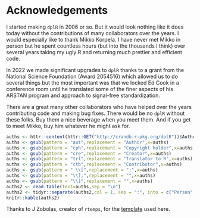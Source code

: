 # Acknowledgements
I started making `dplR` in 2006 or so. But it would look nothing like it does today without the contributions of many collaborators over the years. I would especially like to thank Mikko Korpela. I have never met Mikko in person but he spent countless hours (but into the thousands I think) over several years taking my ugly R and returning much prettier and efficient code.

In 2022 we made significant upgrades to `dplR` thanks to a grant from the National Science Foundation (Award 2054516) which allowed us to do several things but the most important was that we locked Ed Cook in a conference room until he translated some of the finer aspects of his ARSTAN program and approach to signal-free standardization.

There are a great many other collaborators who have helped over the years contributing code and making bug fixes. There would be no `dplR` without these folks. Buy them a nice beverage when you meet them. And if you get to meet Mikko, buy him whatever he might ask for. 

```r
auths <- httr::content(httr::GET("http://crandb.r-pkg.org/dplR"))$Author
auths <- gsub(pattern = "aut",replacement = "Author",x=auths)
auths <- gsub(pattern = "cph",replacement = "Copyright holder",x=auths)
auths <- gsub(pattern = "cre",replacement = "Creator",x=auths)
auths <- gsub(pattern = "trl",replacement = "Translator to R",x=auths)
auths <- gsub(pattern = "ctb",replacement = "Contributor",x=auths)
auths <- gsub(pattern = " \\[",replacement = ":",x=auths)
auths <- gsub(pattern = "\\],",replacement = "",x=auths)
auths <- gsub(pattern = "\\]",replacement = "",x=auths)
auths2 <- read.table(text=auths,sep = "\n")
auths2 <- tidyr::separate(auths2,col = 1, sep = ":", into = c("Person", "Role(s)"))
knitr::kable(auths2)
```

Thanks to J Zobolas, creator of `rtemps`, for the [template](https://github.com/bblodfon/rtemps) used here.
